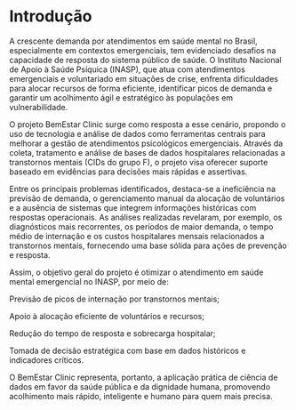 # Introdução

A crescente demanda por atendimentos em saúde mental no Brasil, especialmente em contextos emergenciais, tem evidenciado desafios na capacidade de resposta do sistema público de saúde. O Instituto Nacional de Apoio à Saúde Psíquica (INASP), que atua com atendimentos emergenciais e voluntariado em situações de crise, enfrenta dificuldades para alocar recursos de forma eficiente, identificar picos de demanda e garantir um acolhimento ágil e estratégico às populações em vulnerabilidade.

O projeto BemEstar Clinic surge como resposta a esse cenário, propondo o uso de tecnologia e análise de dados como ferramentas centrais para melhorar a gestão de atendimentos psicológicos emergenciais. Através da coleta, tratamento e análise de bases de dados hospitalares relacionadas a transtornos mentais (CIDs do grupo F), o projeto visa oferecer suporte baseado em evidências para decisões mais rápidas e assertivas.

Entre os principais problemas identificados, destaca-se a ineficiência na previsão de demanda, o gerenciamento manual da alocação de voluntários e a ausência de sistemas que integrem informações históricas com respostas operacionais. As análises realizadas revelaram, por exemplo, os diagnósticos mais recorrentes, os períodos de maior demanda, o tempo médio de internação e os custos hospitalares mensais relacionados a transtornos mentais, fornecendo uma base sólida para ações de prevenção e resposta.

Assim, o objetivo geral do projeto é otimizar o atendimento em saúde mental emergencial no INASP, por meio de:

  Previsão de picos de internação por transtornos mentais;

  Apoio à alocação eficiente de voluntários e recursos;

  Redução do tempo de resposta e sobrecarga hospitalar;

  Tomada de decisão estratégica com base em dados históricos e indicadores críticos.

O BemEstar Clinic representa, portanto, a aplicação prática de ciência de dados em favor da saúde pública e da dignidade humana, promovendo acolhimento mais rápido, inteligente e humano para quem mais precisa.
